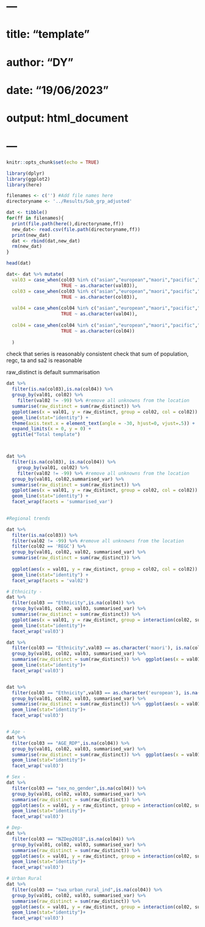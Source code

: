 # ---
# title: "template"
# author: "DY"
# date: "19/06/2023"
# output: html_document
# ---

```r
knitr::opts_chunk$set(echo = TRUE)
```

```r
library(dplyr)
library(ggplot2)
library(here)
```


```r

filenames <- c('') #Add file names here
directoryname <- '../Results/Sub_grp_adjusted'

dat <- tibble()
for(ff in filenames){
  print(file.path(here(),directoryname,ff))
  new_dat<- read.csv(file.path(directoryname,ff))
  print(new_dat)
  dat <- rbind(dat,new_dat)
  rm(new_dat)
}

```



```r
head(dat)

```


```r

dat<- dat %>% mutate(
  val03 = case_when(col03 %in% c("asian","european","maori","pacific","MELAA","other") ~ as.character(col03),
                    TRUE ~ as.character(val03)),
  col03 = case_when(col03 %in% c("asian","european","maori","pacific","MELAA","other") ~ 'Ethnicity',
                    TRUE ~ as.character(col03)),
  
  val04 = case_when(col04 %in% c("asian","european","maori","pacific","MELAA","other") ~ as.character(col04),
                    TRUE ~ as.character(val04)),
  
  col04 = case_when(col04 %in% c("asian","european","maori","pacific","MELAA","other") ~ 'Ethnicity',
                    TRUE ~ as.character(col04))
  
  )

```

check that series is reasonably consistent
check that sum of population, regc, ta and sa2 is reasonable


raw_distinct is default summarisation
```r

dat %>% 
  filter(is.na(col03),is.na(col04)) %>%
  group_by(val01, col02) %>%
    filter(val02 != -99) %>% #remove all unknowns from the location
  summarise(raw_distinct = sum(raw_distinct)) %>%
  ggplot(aes(x = val01, y = raw_distinct, group = col02, col = col02)) +
  geom_line(stat="identity") +
  theme(axis.text.x = element_text(angle = -30, hjust=0, vjust=.5)) +
  expand_limits(x = 0, y = 0) +
  ggtitle("Total template")



dat %>% 
  filter(is.na(col03), is.na(col04)) %>%
    group_by(val01, col02) %>%
    filter(val02 != -99) %>% #remove all unknowns from the location
  group_by(val01, col02,summarised_var) %>%
  summarise(raw_distinct = sum(raw_distinct)) %>%
  ggplot(aes(x = val01, y = raw_distinct, group = col02, col = col02)) +
  geom_line(stat="identity") +
  facet_wrap(facets = 'summarised_var')
  

```




```r
#Regional trends

dat %>% 
  filter(is.na(col03)) %>%
  filter(val02 != -99) %>% #remove all unknowns from the location
  filter(col02 == 'REGC') %>%
  group_by(val01, col02, val02, summarised_var) %>%
  summarise(raw_distinct = sum(raw_distinct)) %>%
  
  ggplot(aes(x = val01, y = raw_distinct, group = col02, col = col02)) +
  geom_line(stat="identity") +
  facet_wrap(facets = 'val02')


```



```r


# Ethnicity - 
dat %>% 
  filter(col03 == "Ethnicity",is.na(col04)) %>%
  group_by(val01, col02, val03, summarised_var) %>%
  summarise(raw_distinct = sum(raw_distinct)) %>%
  ggplot(aes(x = val01, y = raw_distinct, group = interaction(col02, summarised_var), col = col02, linetype = summarised_var)) +
  geom_line(stat="identity")+
  facet_wrap('val03')

dat %>% 
  filter(col03 == "Ethnicity",val03 == as.character('maori'), is.na(col04)) %>%
  group_by(val01, col02, val03, summarised_var) %>%
  summarise(raw_distinct = sum(raw_distinct)) %>%  ggplot(aes(x = val01, y = raw_distinct, group = interaction(col02, summarised_var), col = col02, linetype = summarised_var)) +
  geom_line(stat="identity")+
  facet_wrap('val03')


dat %>% 
  filter(col03 == "Ethnicity",val03 == as.character('european'), is.na(col04)) %>%
  group_by(val01, col02, val03, summarised_var) %>%
  summarise(raw_distinct = sum(raw_distinct)) %>%  ggplot(aes(x = val01, y = raw_distinct, group = interaction(col02, summarised_var), col = col02, linetype = summarised_var)) +
  geom_line(stat="identity")+
  facet_wrap('val03')


# Age -
dat %>% 
  filter(col03 == "AGE_RDP",is.na(col04)) %>%
  group_by(val01, col02, val03, summarised_var) %>%
  summarise(raw_distinct = sum(raw_distinct)) %>%  ggplot(aes(x = val01, y = raw_distinct, group = interaction(col02, summarised_var), col = col02, linetype = summarised_var)) +
  geom_line(stat="identity")+
  facet_wrap('val03')

# Sex - 
dat %>% 
  filter(col03 == "sex_no_gender",is.na(col04)) %>%
  group_by(val01, col02, val03, summarised_var) %>%
  summarise(raw_distinct = sum(raw_distinct)) %>%
  ggplot(aes(x = val01, y = raw_distinct, group = interaction(col02, summarised_var), col = col02, linetype = summarised_var)) +
  geom_line(stat="identity")+
  facet_wrap('val03')

# Dep- 
dat %>% 
  filter(col03 == "NZDep2018",is.na(col04)) %>%
  group_by(val01, col02, val03, summarised_var) %>%
  summarise(raw_distinct = sum(raw_distinct)) %>%
  ggplot(aes(x = val01, y = raw_distinct, group = interaction(col02, summarised_var), col = col02, linetype = summarised_var)) +
  geom_line(stat="identity")+
  facet_wrap('val03')

# Urban Rural 
dat %>% 
  filter(col03 == "swa_urban_rural_ind",is.na(col04)) %>%
  group_by(val01, col02, val03, summarised_var) %>%
  summarise(raw_distinct = sum(raw_distinct)) %>%
  ggplot(aes(x = val01, y = raw_distinct, group = interaction(col02, summarised_var), col = col02, linetype = summarised_var)) +
  geom_line(stat="identity")+
  facet_wrap('val03')

```


